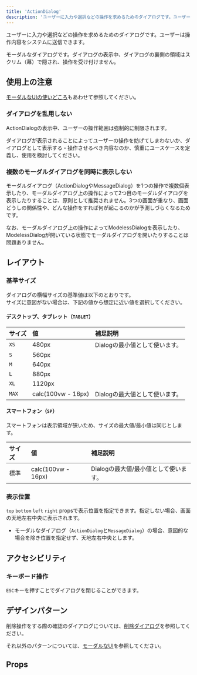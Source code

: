 ```yaml
---
title: 'ActionDialog'
description: 'ユーザーに入力や選択などの操作を求めるためのダイアログです。ユーザーは操作内容をシステムに送信できます。'
---
```


ユーザーに入力や選択などの操作を求めるためのダイアログです。ユーザーは操作内容をシステムに送信できます。

モーダルなダイアログです。ダイアログの表示中、ダイアログの裏側の領域はスクリム（幕）で隠され、操作を受け付けません。


<ComponentStory name="ActionDialog" />

## 使用上の注意

[モーダルなUIの使いどころ](/products/design-patterns/modal-ui/#h3-0)もあわせて参照してください。

### ダイアログを乱用しない

ActionDialogの表示中、ユーザーの操作範囲は強制的に制限されます。

ダイアログが表示されることによってユーザーの操作を妨げてしまわないか、ダイアログとして表示する・操作させるべき内容なのか、慎重にユースケースを定義し、使用を検討してください。

### 複数のモーダルダイアログを同時に表示しない

モーダルダイアログ（ActionDialogやMessageDialog）を1つの操作で複数個表示したり、モーダルダイアログ上の操作によって2つ目のモーダルダイアログを表示したりすることは、原則として推奨されません。3つの画面が重なり、画面どうしの関係性や、どんな操作をすれば何が起こるのかが予測しづらくなるためです。

なお、モーダルダイアログ上の操作によってModelessDialogを表示したり、ModelessDialogが開いている状態でモーダルダイアログを開いたりすることは問題ありません。

## レイアウト

### 基準サイズ

ダイアログの横幅サイズの基準値は以下のとおりです。  
サイズに意図がない場合は、下記の値から想定に近い値を選択してください。

#### デスクトップ、タブレット（`TABLET`）

| サイズ | 値 | 補足説明 |
| :--- | :--- | :--- |
| `XS` | 480px | Dialogの最小値として使います。 |
| `S` | 560px |  |
| `M` | 640px |  |
| `L` | 880px |  |
| `XL` | 1120px |  |
| `MAX` | calc(100vw - 16px) | Dialogの最大値として使います。 |

#### スマートフォン（`SP`）

スマートフォンは表示領域が狭いため、サイズの最大値/最小値は同じとします。

| サイズ | 値 | 補足説明 |
| :--- | :--- | :--- |
| 標準 | calc(100vw - 16px) | Dialogの最大値/最小値として使います。 |


### 表示位置

`top` `bottom` `left` `right` propsで表示位置を指定できます。指定しない場合、画面の天地左右中央に表示されます。

- モーダルなダイアログ（`ActionDialog`と`MessageDialog`）の場合、意図的な場合を除き位置を指定せず、天地左右中央とします。

## アクセシビリティ

### キーボード操作

`ESC`キーを押すことでダイアログを閉じることができます。

## デザインパターン

削除操作をする際の確認のダイアログについては、[削除ダイアログ](/products/design-patterns/delete-dialog/)を参照してください。

それ以外のパターンについては、[モーダルなUI](/products/design-patterns/modal-ui/)を参照してください。


## Props

<ComponentPropsTable name="ActionDialog" />
